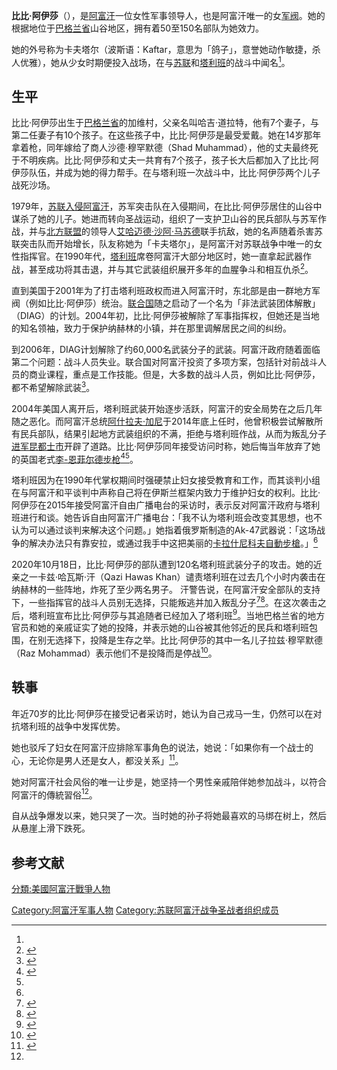 '''比比·阿伊莎'''（{{lang-en|Bibi Ayesha}}），是[[阿富汗|阿富汗]]一位女性军事领导人，也是阿富汗唯一的女[[军阀|军阀]]。她的根据地位于[[巴格兰省|巴格兰省]]{{le|纳赫林|Nahrin District}}山谷地区，拥有着50至150名部队为她效力。

{{Infobox person
| name                      = 比比·阿伊莎<br>{{small|{{lang|prs|بی‌بی عایشه}}}}
| native_name               = قوماندان کفتر
| native_name_lang          = prs
| image                     =  
| image_size                = 
| alt                       = 
| caption                   = 
| birth_date                = 
| birth_place               = [[阿富汗|阿富汗]]，[[巴格兰省|巴格兰省]]
| death_date                = 
| death_place               = 
| death_cause               = 
| resting_place             = 
| resting_place_coordinates = 
| nationality               = 
| ethnicity                 = 
| education                 = 
| alma_mater                = 
| occupation                = 
| years_active              = 
| employer                  = 
| organization              = 
| agent                     = 
| known_for                 = 
| notable_works             = 
| style                     = 
| influences                = 
| influenced                = 
| party                     = 
| movement                  = 
| opponents                 = 
| boards                    = 
| spouse                    = 
| partner                   = 
| children                  = 
| parents                   = 
| relatives                 = 
| website                   = 
| footnotes                 = 
| box_width                 = 
}}

她的外号称为卡夫塔尔（波斯语：Kaftar，意思为「鸽子」，意誉她动作敏捷，杀人优雅），她从少女时期便投入战场，在与[[苏联|苏联]]和[[塔利班|塔利班]]的战斗中闻名<ref name=":2" />。

==生平==
比比·阿伊莎出生于[[巴格兰省|巴格兰省]]的加维村，父亲名叫哈吉·道拉特，他有7个妻子，与第二任妻子有10个孩子。在这些孩子中，比比·阿伊莎是最受爱戴。她在14岁那年拿着枪，同年嫁给了商人沙德·穆罕默德（Shad Muhammad），他的丈夫最终死于不明疾病。比比·阿伊莎和丈夫一共育有7个孩子，孩子长大后都加入了比比·阿伊莎队伍，并成为她的得力帮手。在与塔利班一次战斗中，比比·阿伊莎两个儿子战死沙场。

1979年，[[苏联－阿富汗战争|苏联入侵阿富汗]]，苏军突击队在入侵期间，在比比·阿伊莎居住的山谷中谋杀了她的儿子。她进而转向圣战运动，组织了一支护卫山谷的民兵部队与苏军作战，并与[[北方联盟_(阿富汗)|北方联盟]]的领导人[[艾哈迈德·沙阿·马苏德|艾哈迈德·沙阿·马苏德]]联手抗敌，她的名声随着杀害苏联突击队而开始增长，队友称她为「卡夫塔尔」，是阿富汗对苏联战争中唯一的女性指挥官。在1990年代，[[塔利班|塔利班]]席卷阿富汗大部分地区时，她一直拿起武器作战，甚至成功将其击退，并与其它武装组织展开多年的血腥争斗和相互仇杀<ref>{{Cite journal|title=My Terrifying Night With Afghanistan's Only Female Warlord|url=https://newrepublic.com/article/119772/my-night-afghanistans-only-female-warlord-commander-pigeon|last=Percy|first=Jennifer|date=2014-10-14|journal=The New Republic|issn=0028-6583|access-date=2020-10-20|archive-date=2021-03-14|archive-url=https://web.archive.org/web/20210314192638/https://newrepublic.com/article/119772/my-night-afghanistans-only-female-warlord-commander-pigeon|dead-url=no}}</ref>。

直到美国于2001年为了打击塔利班政权而进入阿富汗时，东北部是由一群地方军阀（例如比比·阿伊莎）统治。[[联合国|联合国]]随之启动了一个名为「非法武装团体解散」（DIAG）的计划。2004年初，比比·阿伊莎被解除了军事指挥权，但她还是当地的知名领袖，致力于保护纳赫林的小镇，并在那里调解居民之间的纠纷。

到2006年，DIAG计划解除了约60,000名武装分子的武装。阿富汗政府随着面临第二个问题：战斗人员失业。联合国对阿富汗投资了多项方案，包括针对前战斗人员的商业课程，重点是工作技能。但是，大多数的战斗人员，例如比比·阿伊莎，都不希望解除武装<ref name=":1">{{Cite web|title=A woman’s war: The rise and fall of Afghanistan’s female warlord|url=http://america.aljazeera.com/features/2014/4/commander-kaftarafemalewarlordinafghanistan.html|accessdate=2020-10-20|work=america.aljazeera.com|archive-date=2021-01-29|archive-url=https://web.archive.org/web/20210129093229/http://america.aljazeera.com/features/2014/4/commander-kaftarafemalewarlordinafghanistan.html|dead-url=no}}</ref>。

2004年美国人离开后，塔利班武装开始逐步活跃，阿富汗的安全局势在之后几年随之恶化。而阿富汗总统[[阿什拉夫·加尼·艾哈迈德扎伊|阿什拉夫·加尼]]于2014年底上任时，他曾积极尝试解散所有民兵部队，结果引起地方武装组织的不满，拒绝与塔利班作战，从而为叛乱分子[[昆都士之戰|进军]][[昆都士|昆都士市]]开辟了道路。比比·阿伊莎同年接受访问时称，她后悔当年放弃了她的英国老式[[李-恩菲爾德步槍|李-恩菲尔德步枪]]<ref name=":2">{{Cite news|title=A Storied Female Warlord Surrenders, Taliban Say, Exposing Afghan Weakness|url=https://www.nytimes.com/2020/10/18/world/asia/commander-pigeon-afghanistan-woman-commander.html|newspaper=The New York Times|date=2020-10-18|accessdate=2020-10-20|issn=0362-4331|language=en-US|first=Mujib|last=Mashal|first2=Najim|last2=Rahim|first3=Fatima|last3=Faizi|archive-date=2021-02-23|archive-url=https://web.archive.org/web/20210223123207/https://www.nytimes.com/2020/10/18/world/asia/commander-pigeon-afghanistan-woman-commander.html|dead-url=no}}</ref><ref name=":1" />。

塔利班因为在1990年代掌权期间时强硬禁止妇女接受教育和工作，而其谈判小组在与阿富汗和平谈判中声称自己将在伊斯兰框架内致力于维护妇女的权利。比比·阿伊莎在2015年接受阿富汗自由广播电台的采访时，表示反对阿富汗政府与塔利班进行和谈。她告诉自由阿富汗广播电台：「我不认为塔利班会改变其思想，也不认为可以通过谈判来解决这个问题。」她指着俄罗斯制造的Ak-47武器说：「这场战争的解决办法只有靠安拉，或通过我手中这把美丽的[[卡拉什尼科夫自動步槍|卡拉什尼科夫自動步槍]]。」<ref name=":3" />

2020年10月18日，比比·阿伊莎的部队遭到120名塔利班武装分子的攻击。她的近亲之一卡兹·哈瓦斯·汗（Qazi Hawas Khan）谴责塔利班在过去几个小时内袭击在纳赫林的一些阵地，炸死了至少两名男子。 汗警告说，在阿富汗安全部队的支持下，一些指挥官的战斗人员别无选择，只能叛逃并加入叛乱分子<ref>{{Cite web|title=Afghanistan - Les talibans attaquent le commandant Kaftar, la seule `` femme de guerre '' d'Afghanistan|url=https://www.mon-livret.fr/actualite/internationnal/afghanistan-les-talibans-attaquent-le-commandant-kaftar-la-seule-femme-de-guerre-dafghanistan/|accessdate=2020-10-20|date=2020-10-17|last=Livret|first=Mon|work=Mon livret|language=fr|archive-date=2020-10-20|archive-url=https://web.archive.org/web/20201020142722/https://www.mon-livret.fr/actualite/internationnal/afghanistan-les-talibans-attaquent-le-commandant-kaftar-la-seule-femme-de-guerre-dafghanistan/|dead-url=no}}</ref><ref>{{Cite web|title=Afghanistan's only female warlord attacked by Taliban|url=https://www.dailysabah.com/world/asia-pacific/afghanistans-only-female-warlord-attacked-by-taliban|accessdate=2020-10-20|date=2020-10-17|last=DPA|first=German Press Agency-|work=Daily Sabah|language=en|archive-date=2020-10-28|archive-url=https://web.archive.org/web/20201028074732/https://www.dailysabah.com/world/asia-pacific/afghanistans-only-female-warlord-attacked-by-taliban|dead-url=no}}</ref>。在这次袭击之后，塔利班宣布比比·阿伊莎与其追随者已经加入了塔利班<ref name=":3">{{Cite web|title=Famed Afghan Female Warlord Joins The Taliban|url=https://gandhara.rferl.org/a/famed-afghan-female-warlord-joins-the-taliban-/30897145.html|accessdate=2021-02-12|work=RFE/RL|language=en|archive-date=2021-01-17|archive-url=https://web.archive.org/web/20210117134827/https://gandhara.rferl.org/a/famed-afghan-female-warlord-joins-the-taliban-/30897145.html|dead-url=no}}</ref>。当地巴格兰省的地方官员和她的亲戚证实了她的投降，并表示她的山谷被其他邻近的民兵和塔利班包围，在别无选择下，投降是生存之举。比比·阿伊莎的其中一名儿子拉兹·穆罕默德（Raz Mohammad）表示他们不是投降而是停战<ref>{{Cite web|title=A storied female warlord surrenders, Taliban say, exposing Afghan weakness|url=https://bdnews24.com/world/south-asia/2020/10/19/a-storied-female-warlord-surrenders-taliban-say-exposing-afghan-weakness|accessdate=2021-02-12|last=Mashal|first=>> Mujib|work=bdnews24.com|archive-date=2020-11-29|archive-url=https://web.archive.org/web/20201129014520/https://bdnews24.com/world/south-asia/2020/10/19/a-storied-female-warlord-surrenders-taliban-say-exposing-afghan-weakness|dead-url=no}}</ref>。

==轶事==
年近70岁的比比·阿伊莎在接受记者采访时，她认为自己戎马一生，仍然可以在对抗塔利班的战争中发挥优势。

她也驳斥了妇女在阿富汗应排除军事角色的说法，她说：「如果你有一个战士的心，无论你是男人还是女人，都没关系」<ref name=":0">{{Cite news|title=Afghanistan's feared woman warlord|url=http://news.bbc.co.uk/2/hi/south_asia/4806516.stm|date=2006-03-16|accessdate=2020-10-20|language=en-GB|archive-date=2021-03-22|archive-url=https://web.archive.org/web/20210322131028/http://news.bbc.co.uk/2/hi/south_asia/4806516.stm|dead-url=no}}</ref>。

她对阿富汗社会风俗的唯一让步是，她坚持一个男性亲戚陪伴她参加战斗，以符合阿富汗的傳統習俗<ref name=":0" />。

自从战争爆发以来，她只哭了一次。当时她的孙子将她最喜欢的马绑在树上，然后从悬崖上滑下跌死。

==参考文献==

[[Category:阿富汗军事人物|Category:阿富汗军事人物]]
[[Category:苏联阿富汗战争圣战者组织成员|Category:苏联阿富汗战争圣战者组织成员]]
[[分類:美國阿富汗戰爭人物|分類:美國阿富汗戰爭人物]]